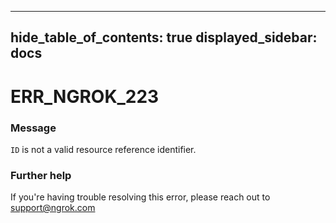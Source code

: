 

---
hide_table_of_contents: true
displayed_sidebar: docs
---


# ERR_NGROK_223

### Message
`ID` is not a valid resource reference identifier.

<ErrorDetails />



### Further help
If you're having trouble resolving this error, please reach out to [support@ngrok.com](mailto:support@ngrok.com?subject=Help%20with%20ERR_NGROK_223)

